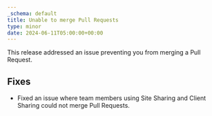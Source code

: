 ```yaml
---
_schema: default
title: Unable to merge Pull Requests
type: minor
date: 2024-06-11T05:00:00+00:00
---
```

This release addressed an issue preventing you from merging a Pull Request.

## Fixes

* Fixed an issue where team members using Site Sharing and Client Sharing could not merge Pull Requests.